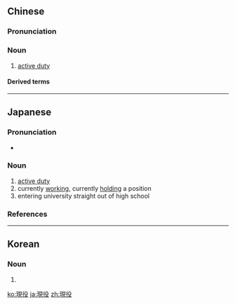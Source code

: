{{also|现役}}
==Chinese==
{{zh-forms|s=现役}}

===Pronunciation===
{{zh-pron
|m=xiànyì
|mn=hiān-ia̍h
|cat=n
}}

===Noun===
{{zh-noun}}

# [[active duty]]

====Derived terms====
{{zh-der|現役軍人}}

----

==Japanese==
{{ja-kanjitab|げん|えき|yomi=on}}

===Pronunciation===
* {{ja-pron|げんえき|y=o|acc=0|acc_ref=NHK}}

===Noun===
{{ja-noun|げんえき}}

# [[active duty]]
# currently [[working]], currently [[holding]] a position
# entering university straight out of high school

===References===
<references/>

----

==Korean==
{{ko-hanjatab}}

===Noun===
{{ko-noun|hangeul=현역}}

# {{hanja form of|현역|active duty}}

[[ko:現役]]
[[ja:現役]]
[[zh:現役]]
